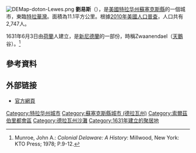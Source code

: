 {{coord|38|46|33|N|75|08|32|W|display=title}}
[[File:DEMap-doton-Lewes.png|right]]
'''劉易斯'''（{{lang-en|Lewes}}），是[[美國|美國]][[特拉华州|特拉华州]][[蘇塞克斯縣_(特拉華州)|蘇塞克斯縣]]的一個城市，東臨[[特拉華灣|特拉華灣]]。面積為11.1平方公里。根據[[2010年美國人口普查|2010年美國人口普查]]，人口共有2,747人。 

1631年6月3日由[[荷蘭|荷蘭]]人建立，是[[新尼德蘭|新尼德蘭]]的一部份，時稱Zwaanendael（[[天鵝|天鵝]]谷）。<ref>Munroe, John A.: ''Colonial Delaware: A History'': Millwood, New York: KTO Press; 1978; P.9-12.</ref>

==參考資料==
{{Reflist}}

==外部链接==
* [http://www.ci.lewes.de.us/ 官方網頁] {{Wayback|url=http://www.ci.lewes.de.us/ |date=20120820120518 }}

{{蘇塞克斯縣 (特拉華州)}}
{{Delaware}}

{{DEFAULTSORT:Lewes, Delaware}}
[[Category:特拉华州城市|Category:特拉华州城市]]
[[Category:蘇塞克斯縣城市_(德拉瓦州)|Category:蘇塞克斯縣城市 (德拉瓦州)]]
[[Category:索爾茲伯里都會區|Category:索爾茲伯里都會區]]
[[Category:德拉瓦州沙灘|Category:德拉瓦州沙灘]]
[[Category:1631年建立的聚居地|Category:1631年建立的聚居地]]

{{Delaware-geo-stub}}